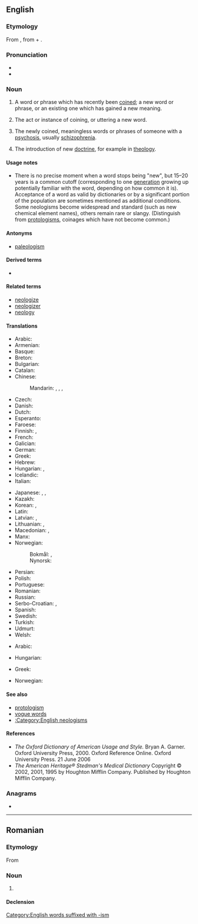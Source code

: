 {{selfref|For the Wiktionary policy, see [[Wiktionary:Neologisms]]}}
==English==
{{wikipedia}}

===Etymology===
From {{uder|en|fr|néologisme}}, from {{uder|en|grc|νέος||new}} + {{m|grc|λόγος||word}}.

===Pronunciation===
* {{IPA|en|/niːˈɒlədʒɪzəm/}}
* {{audio|en|LL-Q1860 (eng)-Vealhurl-neologism.wav|Audio (UK)}}

===Noun===
{{en-noun|~}}

# {{lb|en|linguistics|lexicography|countable}} A word or phrase which has recently been [[coin]]ed; a new word or phrase, or an existing one which has gained a new meaning.
#: {{syn|en|coinage}}
# {{lb|en|linguistics|uncountable}} The act or instance of coining, or uttering a new word.
# {{lb|en|psychiatry}} The newly coined, meaningless words or phrases of someone with a [[psychosis]], usually [[schizophrenia]].
# The introduction of new [[doctrine]], for example in [[theology]].

====Usage notes====
* There is no precise moment when a word stops being "new", but 15&ndash;20 years is a common cutoff (corresponding to one [[generation]] growing up potentially familiar with the word, depending on how common it is). Acceptance of a word as valid by dictionaries or by a significant portion of the population are sometimes mentioned as additional conditions. Some neologisms become widespread and standard (such as new chemical element names), others remain rare or slangy. (Distinguish from [[protologism]]s, coinages which have not become common.)

====Antonyms====
* [[paleologism]]

====Derived terms====
* {{l|en|neologistic}}

====Related terms====
* [[neologize]]
* [[neologizer]]
* [[neology]]

====Translations====
{{trans-top|recently coined word}}
* Arabic: {{t|ar|مُوَلَّدَة|f}}
* Armenian: {{t+|hy|նորաբանություն}}
* Basque: {{t|eu|neologismo}}
* Breton: {{t|br|nevezc'her|m}}
* Bulgarian: {{t|bg|неологизъм|m}}
* Catalan: {{t+|ca|neologisme|m}}
* Chinese:
*: Mandarin: {{t+|cmn|新詞語|sc=Hani}}, {{t+|cmn|新词语|tr=xīncíyǔ|sc=Hani}}, {{t+|cmn|新詞|sc=Hani}}, {{t+|cmn|新词|tr=xīncí|sc=Hani}}
* Czech: {{t+|cs|novotvar|m}}
* Danish: {{t+|da|neologisme|c}}
* Dutch: {{t+|nl|neologisme|n}}
* Esperanto: {{t+|eo|neologismo}}
* Faroese: {{t|fo|nýggjyrði|n}}
* Finnish: {{t|fi|uudismuodoste}}, {{t+|fi|uudissana}}
* French: {{t+|fr|néologisme|m}}
* Galician: {{t+|gl|neoloxismo|m}}
* German: {{t+|de|Neologismus|m}}
* Greek: {{t+|el|νεολογισμός|m}}
* Hebrew: {{t+|he|תַּחְדִּישׁ|tr=takhdish}}
* Hungarian: {{t+|hu|neologizmus}}, {{t|hu|szóújítás}}
* Icelandic: {{t+|is|nýyrði|n}}
* Italian: {{t+|it|neologismo|m}}
{{trans-mid}}
* Japanese: {{t+|ja|新語|tr=しんご, shingo}}, {{t|ja|新造語|tr=しんぞうご, shinzōgo}}, {{t+|ja|造語|tr=ぞうご, zōgo}}
* Kazakh: {{t|kk|жаңа сөз}}
* Korean: {{t+|ko|신어(新語)}}, {{t+|ko|신조어(新造語)}}
* Latin: {{t|la|neologismus|m}}
* Latvian: {{t|lv|jaunvārds|m}}, {{t|lv|neoloģisms|m}}
* Lithuanian: {{t|lt|naujadaras|m}}, {{t|lt|neologizmas|m}}
* Macedonian: {{t|mk|новотвореница|f}}, {{t|mk|неологизам|m}}
* Manx: {{t|gv|noa-ockle|m}}
* Norwegian:
*: Bokmål: {{t+|no|neologisme|m}}, {{t|no|nyord|n}}
*: Nynorsk: {{t+|no|neologisme|m}}
* Persian: {{t+|fa|نوواژه|tr=now-vâže}}
* Polish: {{t+|pl|neologizm|m}}
* Portuguese: {{t+|pt|neologismo|m}}
* Romanian: {{t+|ro|neologism|n}}
* Russian: {{t+|ru|неологи́зм|m}}
* Serbo-Croatian: {{t+|sh|neologizam|m}}, {{t+|sh|novotvorenica|f}}
* Spanish: {{t+|es|neologismo|m}}
* Swedish: {{t+|sv|neologism|c}}
* Turkish: {{t|tr|yenici deyim}}
* Udmurt: {{t|udm|вылькыл}}
* Welsh: {{t|cy|newyddair|m}}
{{trans-bottom}}

{{trans-top|instance of coinage}}
* Arabic: {{t+|ar|تَوْلِيد|m}}
{{trans-mid}}
* Hungarian: {{t+|hu|szóalkotás}}
{{trans-bottom}}

{{trans-top|schizophrenic meaningless word}}
* Greek: {{t+|el|νεολογισμός|m}}
{{trans-mid}}
* Norwegian: {{t+|no|neologisme|m}}
{{trans-bottom}}

====See also====
* [[protologism]]
* [[vogue word]]s
* [[:Category:English neologisms]]

====References====
* ''The Oxford Dictionary of American Usage and Style.'' Bryan A. Garner. Oxford University Press, 2000. Oxford Reference Online. Oxford University Press. 21 June 2006
* ''The American Heritage® Stedman's Medical Dictionary'' Copyright © 2002, 2001, 1995 by Houghton Mifflin Company. Published by Houghton Mifflin Company.

===Anagrams===
* {{anagrams|en|a=egilmnoos|mooseling}}

[[Category:English words suffixed with -ism]]

----

==Romanian==

===Etymology===
From {{bor|ro|fr|néologisme}}

===Noun===
{{ro-noun|n|neologisme}}

# {{l|en|neologism}}

====Declension====
{{ro-noun-n}}